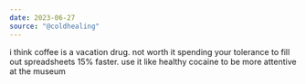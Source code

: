 ```yaml
---
date: 2023-06-27
source: "@coldhealing"
---
```


i think coffee is a vacation drug. not worth it spending your tolerance to fill out spreadsheets 15% faster. use it like healthy cocaine to be more attentive at the museum
